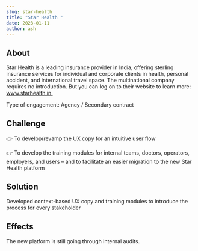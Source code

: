 ```yaml
---
slug: star-health
title: "Star Health "
date: 2023-01-11
author: ash
---
```

## About

Star Health is a leading insurance provider in India, offering sterling insurance services for individual and corporate clients in health, personal accident, and international travel space. The multinational company requires no introduction. But you can log on to their website to learn more: www.starhealth.in 

Type of engagement: Agency / Secondary contract 

## Challenge 

👉 To develop/revamp the UX copy for an intuitive user flow

👉 To develop the training modules for internal teams, doctors, operators, employers, and users – and to facilitate an easier migration to the new Star Health platform

## Solution 

Developed context-based UX copy and training modules to introduce the process for every stakeholder 

## Effects 

The new platform is still going through internal audits.